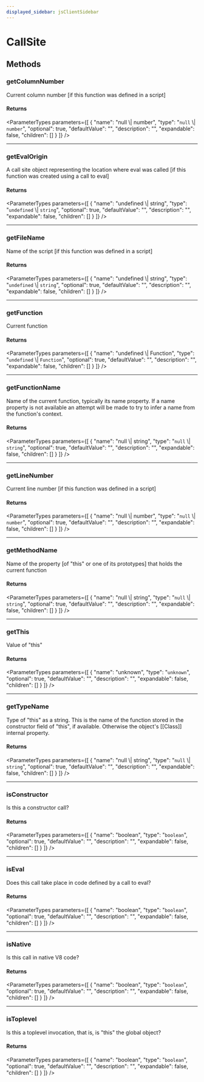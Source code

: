 ```yaml
---
displayed_sidebar: jsClientSidebar
---
```



# CallSite

## Methods

### getColumnNumber

Current column number [if this function was defined in a script]

#### Returns

<ParameterTypes parameters={[
  {
    "name": "null \\| number",
    "type": "`null` \\| `number`",
    "optional": true,
    "defaultValue": "",
    "description": "",
    "expandable": false,
    "children": []
  }
]} />

___

### getEvalOrigin

A call site object representing the location where eval was called
[if this function was created using a call to eval]

#### Returns

<ParameterTypes parameters={[
  {
    "name": "undefined \\| string",
    "type": "`undefined` \\| `string`",
    "optional": true,
    "defaultValue": "",
    "description": "",
    "expandable": false,
    "children": []
  }
]} />

___

### getFileName

Name of the script [if this function was defined in a script]

#### Returns

<ParameterTypes parameters={[
  {
    "name": "undefined \\| string",
    "type": "`undefined` \\| `string`",
    "optional": true,
    "defaultValue": "",
    "description": "",
    "expandable": false,
    "children": []
  }
]} />

___

### getFunction

Current function

#### Returns

<ParameterTypes parameters={[
  {
    "name": "undefined \\| Function",
    "type": "`undefined` \\| `Function`",
    "optional": true,
    "defaultValue": "",
    "description": "",
    "expandable": false,
    "children": []
  }
]} />

___

### getFunctionName

Name of the current function, typically its name property.
If a name property is not available an attempt will be made to try
to infer a name from the function's context.

#### Returns

<ParameterTypes parameters={[
  {
    "name": "null \\| string",
    "type": "`null` \\| `string`",
    "optional": true,
    "defaultValue": "",
    "description": "",
    "expandable": false,
    "children": []
  }
]} />

___

### getLineNumber

Current line number [if this function was defined in a script]

#### Returns

<ParameterTypes parameters={[
  {
    "name": "null \\| number",
    "type": "`null` \\| `number`",
    "optional": true,
    "defaultValue": "",
    "description": "",
    "expandable": false,
    "children": []
  }
]} />

___

### getMethodName

Name of the property [of "this" or one of its prototypes] that holds
the current function

#### Returns

<ParameterTypes parameters={[
  {
    "name": "null \\| string",
    "type": "`null` \\| `string`",
    "optional": true,
    "defaultValue": "",
    "description": "",
    "expandable": false,
    "children": []
  }
]} />

___

### getThis

Value of "this"

#### Returns

<ParameterTypes parameters={[
  {
    "name": "unknown",
    "type": "`unknown`",
    "optional": true,
    "defaultValue": "",
    "description": "",
    "expandable": false,
    "children": []
  }
]} />

___

### getTypeName

Type of "this" as a string.
This is the name of the function stored in the constructor field of
"this", if available.  Otherwise the object's [[Class]] internal
property.

#### Returns

<ParameterTypes parameters={[
  {
    "name": "null \\| string",
    "type": "`null` \\| `string`",
    "optional": true,
    "defaultValue": "",
    "description": "",
    "expandable": false,
    "children": []
  }
]} />

___

### isConstructor

Is this a constructor call?

#### Returns

<ParameterTypes parameters={[
  {
    "name": "boolean",
    "type": "`boolean`",
    "optional": true,
    "defaultValue": "",
    "description": "",
    "expandable": false,
    "children": []
  }
]} />

___

### isEval

Does this call take place in code defined by a call to eval?

#### Returns

<ParameterTypes parameters={[
  {
    "name": "boolean",
    "type": "`boolean`",
    "optional": true,
    "defaultValue": "",
    "description": "",
    "expandable": false,
    "children": []
  }
]} />

___

### isNative

Is this call in native V8 code?

#### Returns

<ParameterTypes parameters={[
  {
    "name": "boolean",
    "type": "`boolean`",
    "optional": true,
    "defaultValue": "",
    "description": "",
    "expandable": false,
    "children": []
  }
]} />

___

### isToplevel

Is this a toplevel invocation, that is, is "this" the global object?

#### Returns

<ParameterTypes parameters={[
  {
    "name": "boolean",
    "type": "`boolean`",
    "optional": true,
    "defaultValue": "",
    "description": "",
    "expandable": false,
    "children": []
  }
]} />
